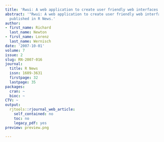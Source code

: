 ```yaml
---
title: 'Rwui: A web application to create user friendly web interfaces for R scripts'
abstract: '"Rwui: A web application to create user friendly web interfaces for R scripts"
  published in R News.'
author:
- first_name: Richard
  last_name: Newton
- first_name: Lorenz
  last_name: Wernisch
date: '2007-10-01'
volume: 7
issue: 2
slug: RN-2007-016
journal:
  title: R News
  issn: 1609-3631
  firstpage: 32
  lastpage: 35
packages:
  cran: ~
  bioc: ~
CTV: ~
output:
  rjtools::rjournal_web_article:
    self_contained: no
    toc: no
    legacy_pdf: yes
preview: preview.png

---
```

